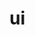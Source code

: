 # ui


<ul className="grid grid-cols-1 md:grid-cols-2 lg:grid-cols-3 xl:grid-cols-4 gap-4 -ml-6">

<NewReferenceCard
    title="Navigation Bar"
    description="Create inner tabs inside a tab"
    url="/pro/widgets-library/ui/navigation_bar"
    chevron={false}
/>
</ul>
